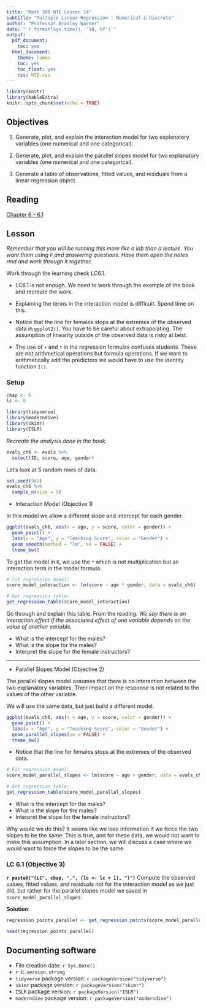 ```yaml
---
title: "Math 300 NTI Lesson 14"
subtitle: "Multiple Linear Regression - Numerical & Discrete"
author: "Professor Bradley Warner"
date: "`r format(Sys.time(), '%B, %Y')`"
output:
  pdf_document:
    toc: yes
  html_document:
    theme: lumen
    toc: yes
    toc_float: yes
    css: NTI.css
---
```



```r
library(knitr)
library(kableExtra)
knitr::opts_chunk$set(echo = TRUE)
```

## Objectives

1. Generate, plot, and explain the interaction model for two explanatory variables (one numerical and one categorical).

2. Generate, plot, and explain the parallel slopes model for two explanatory variables (one numerical and one categorical). 

3. Generate a table of observations, fitted values, and residuals from a linear regression object.   

## Reading 

[Chapter 6 - 6.1](https://moderndive.com/6-multiple-regression.html)

## Lesson 

*Remember that you will be running this more like a lab than a lecture. You want them using `R` and answering questions. Have them open the notes rmd and work through it together.*

Work through the learning check LC6.1. 

+ LC6.1 is not enough. We need to work through the example of the book and recreate the work.   
+ Explaining the terms in the interaction model is difficult. Spend time on this. 

+ Notice that the line for females stops at the extremes of the observed data in `ggplot2()`. You have to be careful about extrapolating. The assumption of linearity outside of the observed data is risky at best. 

+ The use of `+` and `*` in the regression formulas confuses students. These are not arithmetical operations but formula operations. If we want to arithmetically add the predictors we would have to use the identity function `I()`.

### Setup

```r
chap <- 6
lc <- 0
```

```r
library(tidyverse)
library(moderndive)
library(skimr)
library(ISLR)
``` 

*Recreate the analysis done in the book.*

```r
evals_ch6 <- evals %>%
  select(ID, score, age, gender)
```

Let's look at 5 random rows of data.

```r
set.seed(941)
evals_ch6 %>%
  sample_n(size = 5)
```

- Interaction Model (Objective 1)

In this model we allow a different slope and intercept for each gender. 

```r
ggplot(evals_ch6, aes(x = age, y = score, color = gender)) +
  geom_point() +
  labs(x = "Age", y = "Teaching Score", color = "Gender") +
  geom_smooth(method = "lm", se = FALSE) +
  theme_bw()
```

To get the model in `R`, we use the `*` which is not multiplication but an interaction term in the model formula.

```r
# Fit regression model:
score_model_interaction <- lm(score ~ age * gender, data = evals_ch6)
```

```r
# Get regression table:
get_regression_table(score_model_interaction)
```

Go through and explain this table. From the reading: *We say there is an interaction effect if the associated effect of one variable depends on the value of another variable.* 

+ What is the intercept for the males?  
+ What is the slope for the males?  
+ Interpret the slope for the female instructors?  

*** 

- Parallel Slopes Model (Objective 2)

The parallel slopes model assumes that there is no interaction between the two explanatory variables. Their impact on the response is not related to the values of the other variable. 

We will use the same data, but just build a different model.

```r
ggplot(evals_ch6, aes(x = age, y = score, color = gender)) +
  geom_point() +
  labs(x = "Age", y = "Teaching Score", color = "Gender") +
  geom_parallel_slopes(se = FALSE) +
  theme_bw()
```

+ Notice that the line for females stops at the extremes of the observed data.

```r
# Fit regression model:
score_model_parallel_slopes <- lm(score ~ age + gender, data = evals_ch6)
```


```r
# Get regression table:
get_regression_table(score_model_parallel_slopes)
```

+ What is the intercept for the males?  
+ What is the slope for the males?  
+ Interpret the slope for the female instructors?  

Why would we do this? It seems like we lose information if we force the two slopes to be the same. This is true, and for these data, we would not want to make this assumption. In a later section, we will discuss a case where we would want to force the slopes to be the same. 

### LC 6.1 (Objective 3)

**`r paste0("(LC", chap, ".", (lc <- lc + 1), ")")`** Compute the observed values, fitted values, and residuals not for the interaction model as we just did, but rather for the parallel slopes model we saved in `score_model_parallel_slopes`.

**Solution**: 
```r
regression_points_parallel <- get_regression_points(score_model_parallel_slopes)
```

```r
head(regression_points_parallel)
```



## Documenting software 

  * File creation date: `r Sys.Date()`
  * `r R.version.string`
  * `tidyverse` package version: `r packageVersion("tidyverse")`
  * `skimr` package version: `r packageVersion("skimr")`
  * `ISLR` package version: `r packageVersion("ISLR")`  
  * `moderndive` package version: `r packageVersion("moderndive")`
